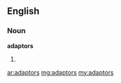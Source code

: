 ==English==
===Noun===
'''adaptors'''
#{{plural of|[[adaptor]]}}

[[ar:adaptors]]
[[mg:adaptors]]
[[my:adaptors]]